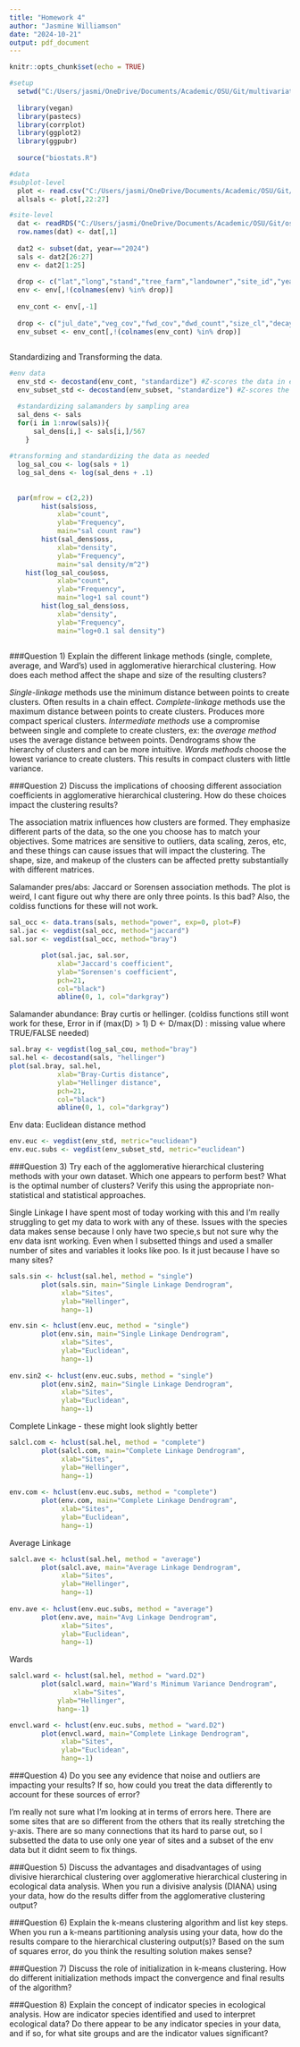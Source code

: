 ```yaml
---
title: "Homework 4"
author: "Jasmine Williamson"
date: "2024-10-21"
output: pdf_document
---
```


```r
knitr::opts_chunk$set(echo = TRUE)
```

```r
#setup
  setwd("C:/Users/jasmi/OneDrive/Documents/Academic/OSU/Git/multivariate-analysis")
  
  library(vegan)
  library(pastecs)
  library(corrplot)
  library(ggplot2)
  library(ggpubr)
  
  source("biostats.R")

#data
#subplot-level
  plot <- read.csv("C:/Users/jasmi/OneDrive/Documents/Academic/OSU/Git/oss-occu/data/habitat.occu.complete.csv",row.names=1)
  allsals <- plot[,22:27]

#site-level
  dat <- readRDS("C:/Users/jasmi/OneDrive/Documents/Academic/OSU/Git/oss-occu/data/site_level_matrix.rds")
  row.names(dat) <- dat[,1]
  
  dat2 <- subset(dat, year=="2024")
  sals <- dat2[26:27]
  env <- dat2[1:25]
      
  drop <- c("lat","long","stand","tree_farm","landowner","site_id","year","weather")
  env <- env[,!(colnames(env) %in% drop)]
      
  env_cont <- env[,-1]
  
  drop <- c("jul_date","veg_cov","fwd_cov","dwd_count","size_cl","decay_cl","char_cl","length_cl" )
  env_subset <- env_cont[,!(colnames(env_cont) %in% drop)]
    		
```

Standardizing and Transforming the data. 
```r
#env data
  env_std <- decostand(env_cont, "standardize") #Z-scores the data in each column
  env_subset_std <- decostand(env_subset, "standardize") #Z-scores the data in each column

  #standardizing salamanders by sampling area
  sal_dens <- sals 
  for(i in 1:nrow(sals)){	
      sal_dens[i,] <- sals[i,]/567
    }
        
#transforming and standardizing the data as needed
  log_sal_cou <- log(sals + 1)
  log_sal_dens <- log(sal_dens + .1)
    		
  
  par(mfrow = c(2,2))
		hist(sals$oss, 
			xlab="count", 
			ylab="Frequency", 
			main="sal count raw")
		hist(sal_dens$oss, 
			xlab="density", 
			ylab="Frequency", 
			main="sal density/m^2")
    hist(log_sal_cou$oss, 
			xlab="count", 
			ylab="Frequency", 
			main="log+1 sal count")
		hist(log_sal_dens$oss, 
			xlab="density", 
			ylab="Frequency", 
			main="log+0.1 sal density")
		
```


###Question 1) Explain the different linkage methods (single, complete, average, and Ward’s) used in agglomerative
hierarchical clustering. How does each method affect the shape and size of the resulting clusters?

*Single-linkage* methods use the minimum distance between points to create clusters. Often results in a chain effect.
*Complete-linkage* methods use the maximum distance between points to create clusters. Produces more compact sperical clusters.
*Intermediate methods* use a compromise between single and complete to create clusters, ex: the *average method* uses the average distance between points. Dendrograms show the hierarchy of clusters and can be more intuitive.
*Wards methods* choose the lowest variance to create clusters. This results in compact clusters with little variance.


###Question 2) Discuss the implications of choosing different association coefficients in agglomerative hierarchical
clustering. How do these choices impact the clustering results?

The association matrix influences how clusters are formed. They emphasize different parts of the data, so the one you choose has to match your objectives. Some matrices are sensitive to outliers, data scaling, zeros, etc, and these things can cause issues that will impact the clustering. The shape, size, and makeup of the clusters can be affected pretty substantially with different matrices.

Salamander pres/abs: Jaccard or Sorensen association methods. The plot is weird, I cant figure out why there are only three points. Is this bad? Also, the coldiss functions for these will not work.
```r
sal_occ <- data.trans(sals, method="power", exp=0, plot=F)
sal.jac <- vegdist(sal_occ, method="jaccard") 
sal.sor <- vegdist(sal_occ, method="bray") 

		plot(sal.jac, sal.sor, 
			xlab="Jaccard's coefficient", 
			ylab="Sorensen's coefficient",
			pch=21,
			col="black")
			abline(0, 1, col="darkgray")
```
Salamander abundance: Bray curtis or hellinger.
(coldiss functions still wont work for these, Error in if (max(D) > 1) D <- D/max(D) : 
  missing value where TRUE/FALSE needed)
```r
sal.bray <- vegdist(log_sal_cou, method="bray")
sal.hel <- decostand(sals, "hellinger") 
plot(sal.bray, sal.hel, 
	  		xlab="Bray-Curtis distance", 
	  		ylab="Hellinger distance",
	  		pch=21,
	  		col="black")
	  		abline(0, 1, col="darkgray")
```


Env data: Euclidean distance method
```r
env.euc <- vegdist(env_std, metric="euclidean")
env.euc.subs <- vegdist(env_subset_std, metric="euclidean")

```


###Question 3) Try each of the agglomerative hierarchical clustering methods with your own dataset. Which
one appears to perform best? What is the optimal number of clusters? Verify this using the appropriate
non-statistical and statistical approaches.


Single Linkage
I have spent most of today working with this and I'm really struggling to get my data to work with any of these. Issues with the species data makes sense because I only have two specie,s but not sure why the env data isnt working. Even when I subsetted things and used a smaller number of sites and variables it looks like poo. Is it just because I have so many sites?
```r
sals.sin <- hclust(sal.hel, method = "single")
  		plot(sals.sin, main="Single Linkage Dendrogram",
  		     xlab="Sites", 
  		     ylab="Hellinger", 
  		     hang=-1)

env.sin <- hclust(env.euc, method = "single")
  		plot(env.sin, main="Single Linkage Dendrogram",
  		     xlab="Sites", 
  		     ylab="Euclidean", 
  		     hang=-1)
  		
env.sin2 <- hclust(env.euc.subs, method = "single")
  		plot(env.sin2, main="Single Linkage Dendrogram",
  		     xlab="Sites", 
  		     ylab="Euclidean", 
  		     hang=-1)
```


Complete Linkage - these might look slightly better
```r
salcl.com <- hclust(sal.hel, method = "complete")
  		plot(salcl.com, main="Complete Linkage Dendrogram",
  		     xlab="Sites", 
  		     ylab="Hellinger", 
  		     hang=-1)
  		
env.com <- hclust(env.euc.subs, method = "complete")
  		plot(env.com, main="Complete Linkage Dendrogram",
  		     xlab="Sites", 
  		     ylab="Euclidean", 
  		     hang=-1)
```


Average Linkage
```r
salcl.ave <- hclust(sal.hel, method = "average")
  		plot(salcl.ave, main="Average Linkage Dendrogram",
  		     xlab="Sites", 
  		     ylab="Hellinger", 
  		     hang=-1)
  		
env.ave <- hclust(env.euc.subs, method = "average")
  		plot(env.ave, main="Avg Linkage Dendrogram",
  		     xlab="Sites", 
  		     ylab="Euclidean", 
  		     hang=-1)
```


Wards
```r
salcl.ward <- hclust(sal.hel, method = "ward.D2")
  		plot(salcl.ward, main="Ward's Minimum Variance Dendrogram",
    			xlab="Sites", 
			ylab="Hellinger", 
			hang=-1)

envcl.ward <- hclust(env.euc.subs, method = "ward.D2")
  		plot(envcl.ward, main="Complete Linkage Dendrogram",
  		     xlab="Sites", 
  		     ylab="Euclidean", 
  		     hang=-1)
```


###Question 4) Do you see any evidence that noise and outliers are impacting your results? If so, how could
you treat the data differently to account for these sources of error?

I'm really not sure what I'm looking at in terms of errors here. There are some sites that are so different from the others that its really stretching the y-axis. There are so many connections that its hard to parse out, so I subsetted the data to use only one year of sites and a subset of the env data but it didnt seem to fix things.


###Question 5) Discuss the advantages and disadvantages of using divisive hierarchical clustering over agglomerative
hierarchical clustering in ecological data analysis. When you run a divisive analysis (DIANA) using
your data, how do the results differ from the agglomerative clustering output?



###Question 6) Explain the k-means clustering algorithm and list key steps. When you run a k-means partitioning
analysis using your data, how do the results compare to the hierarchical clustering output(s)? Based
on the sum of squares error, do you think the resulting solution makes sense?



###Question 7) Discuss the role of initialization in k-means clustering. How do different initialization methods
impact the convergence and final results of the algorithm?



###Question 8) Explain the concept of indicator species in ecological analysis. How are indicator species
identified and used to interpret ecological data? Do there appear to be any indicator species in your data,
and if so, for what site groups and are the indicator values significant?


